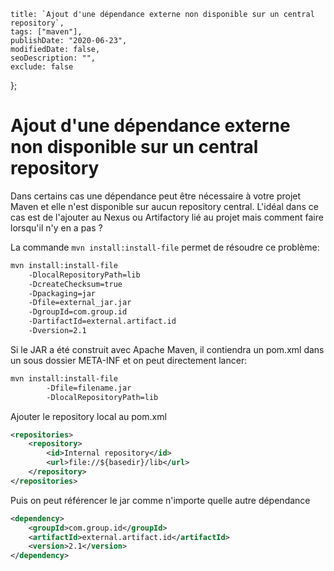     title: `Ajout d'une dépendance externe non disponible sur un central repository`, 
    tags: ["maven"], 
    publishDate: "2020-06-23", 
    modifiedDate: false, 
    seoDescription: "", 
    exclude: false 
};

# Ajout d'une dépendance externe non disponible sur un central repository

Dans certains cas une dépendance peut être nécessaire à votre projet Maven et elle n'est disponible sur aucun repository central.
L'idéal dans ce cas est de l'ajouter au Nexus ou Artifactory lié au projet mais comment faire lorsqu'il n'y en a pas ? 

La commande `mvn install:install-file` permet de résoudre ce problème: 

```bash
mvn install:install-file 
    -DlocalRepositoryPath=lib 
    -DcreateChecksum=true 
    -Dpackaging=jar 
    -Dfile=external_jar.jar 
    -DgroupId=com.group.id 
    -DartifactId=external.artifact.id 
    -Dversion=2.1
```

Si le JAR a été construit avec Apache Maven, il contiendra un pom.xml dans un sous dossier META-INF
et on peut directement lancer: 

```bash
mvn install:install-file 
        -Dfile=filename.jar
        -DlocalRepositoryPath=lib
```

Ajouter le repository local au pom.xml

```xml
<repositories>
    <repository>
        <id>Internal repository</id>
        <url>file://${basedir}/lib</url>
    </repository>
</repositories>
```

Puis on peut référencer le jar comme n'importe quelle autre dépendance

```xml
<dependency>
    <groupId>com.group.id</groupId>
    <artifactId>external.artifact.id</artifactId>
    <version>2.1</version>
</dependency>
```


